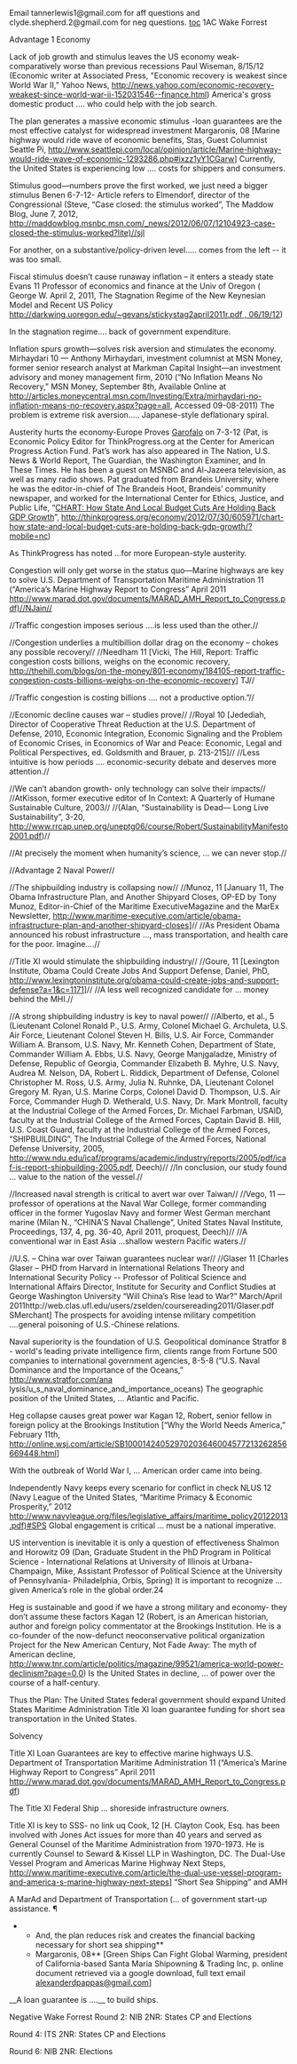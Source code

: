 Email tannerlewis1@gmail.com for aff questions and clyde.shepherd.2@gmail.com for neg questions.
[[toc]]
1AC Wake Forrest

Advantage 1 Economy


Lack of job growth and stimulus leaves the US economy weak- comparatively worse than previous recessions
Paul Wiseman, 8/15/12 (Economic writer at Associated Press, "Economic recovery is weakest since World War II,” Yahoo News, <span style="background-color: initial;">[[http://news.yahoo.com/economic-recovery-weakest-since-world-war-ii-152031546--finance.html]]</span>)
America's gross domestic product …. who could help with the job search.







The plan generates a massive economic stimulus -loan guarantees are the most effective catalyst for widespread investment
Margaronis, 08 [Marine highway would ride wave of economic benefits, Stas, Guest Columnist Seattle Pi, <span style="background-color: initial;">[[http://www.seattlepi.com/local/opinion/article/Marine-highway-would-ride-wave-of-economic-1293286.php%22%20%5Cl%20%22ixzz1yY1CGarw|http://www.seattlepi.com/local/opinion/article/Marine-highway-would-ride-wave-of-economic-1293286.php#ixzz1yY1CGarw]]</span>]
Currently, the United States is experiencing low …. costs for shippers and consumers.



Stimulus good—numbers prove the first worked, we just need a bigger stimulus
Benen 6-7-12- Article refers to Elmendorf, director of the Congressional (Steve, “Case closed: the stimulus worked”, The Maddow Blog, June 7, 2012, <span style="background-color: initial;">[[http://maddowblog.msnbc.msn.com/_news/2012/06/07/12104923-case-closed-the-stimulus-worked?lite)//sjl]]</span>

For another, on a substantive/policy-driven level….. comes from the left -- it was too small.

Fiscal stimulus doesn’t cause runaway inflation – it enters a steady state
Evans 11 Professor of economics and finance at the Univ of Oregon ( George W. April 2, 2011, The Stagnation Regime of the New Keynesian Model and Recent US Policy <span style="background-color: initial;">[[http://darkwing.uoregon.edu/~gevans/stickystag2april2011r.pdf%20,%2006/19/12|http://darkwing.uoregon.edu/~gevans/stickystag2april2011r.pdf , 06/19/12]]</span>)

In the stagnation regime…. back of government expenditure.

Inflation spurs growth—solves risk aversion and stimulates the economy.
Mirhaydari 10 — Anthony Mirhaydari, investment columnist at MSN Money, former senior research analyst at Markman Capital Insight—an investment advisory and money management firm, 2010 (“No Inflation Means No Recovery,” MSN Money, September 8th, Available Online at http://articles.moneycentral.msn.com/Investing/Extra/mirhaydari-no-inflation-means-no-recovery.aspx?page=all, Accessed 09-08-2011)
The problem is extreme risk aversion….. Japanese-style deflationary spiral.


Austerity hurts the economy-Europe Proves
<span style="background-color: initial;">[[http://thinkprogress.org/author/pat-g/|Garofalo]]</span> on 7-3-12 (Pat, is Economic Policy Editor for ThinkProgress.org at the Center for American Progress Action Fund. Pat’s work has also appeared in The Nation, U.S. News & World Report, The Guardian, the Washington Examiner, and In These Times. He has been a guest on MSNBC and Al-Jazeera television, as well as many radio shows. Pat graduated from Brandeis University, where he was the editor-in-chief of The Brandeis Hoot, Brandeis’ community newspaper, and worked for the International Center for Ethics, Justice, and Public Life, “<span style="background-color: initial;">[[http://thinkprogress.org/economy/2012/07/30/605971/chart-how-state-and-local-budget-cuts-are-holding-back-gdp-growth/|CHART: How State And Local Budget Cuts Are Holding Back GDP Growth]]</span>”, <span style="background-color: initial;">[[http://thinkprogress.org/economy/2012/07/30/605971/chart-how%20state-and-local-budget-cuts-are-holding-back-gdp-growth/?mobile=nc|http://thinkprogress.org/economy/2012/07/30/605971/chart-how state-and-local-budget-cuts-are-holding-back-gdp-growth/?mobile=nc]]</span>)

As ThinkProgress has noted …for more European-style austerity.




Congestion will only get worse in the status quo—Marine highways are key to solve
U.S. Department of Transportation Maritime Administration 11 (“America’s Marine Highway Report to Congress” April 2011 http://www.marad.dot.gov/documents/MARAD_AMH_Report_to_Congress.pdf)//NJain//

//Traffic congestion imposes serious ….is less used than the other.//




//Congestion underlies a multibillion dollar drag on the economy – chokes any possible recovery//
//Needham 11 [Vicki, The Hill, Report: Traffic congestion costs billions, weighs on the economic recovery, http://thehill.com/blogs/on-the-money/801-economy/184105-report-traffic-congestion-costs-billions-weighs-on-the-economic-recovery] TJ//

//Traffic congestion is costing billions …. not a productive option.”//





//Economic decline causes war – studies prove//
//Royal 10 [Jedediah, Director of Cooperative Threat Reduction at the U.S. Department of Defense, 2010, Economic Integration, Economic Signaling and the Problem of Economic Crises, in Economics of War and Peace: Economic, Legal and Political Perspectives, ed. Goldsmith and Brauer, p. 213-215]//
//Less intuitive is how periods …. economic-security debate and deserves more attention.//



//We can’t abandon growth- only technology can solve their impacts//
//AtKisson, former executive editor of In Context: A Quarterly of Humane Sustainable Culture, 2003//
//(Alan, “Sustainability is Dead— Long Live Sustainability”, 3-20, <span style="background-color: initial;">[[http://www.rrcap.unep.org/uneptg06/course/Robert/SustainabilityManifesto2001.pdf]]</span>)//

//At precisely the moment when humanity’s science, … we can never stop.//


//Advantage 2 Naval Power//


//The shipbuilding industry is collapsing now//
//Munoz, 11 [January 11, The Obama Infrastructure Plan, and Another Shipyard Closes, OP-ED by Tony Munoz, Editor-in-Chief of the Maritime ExecutiveMagazine and the MarEx Newsletter, <span style="background-color: initial;">[[http://www.maritime-executive.com/article/obama-infrastructure-plan-and-another-shipyard-closes]]</span>]//
//As President Obama announced his robust infrastructure …, mass transportation, and health care for the poor. Imagine….//



//Title XI would stimulate the shipbuilding industry//
//Goure, 11 [Lexington Institute, Obama Could Create Jobs And Support Defense, Daniel, PhD, <span style="background-color: initial;">[[http://www.lexingtoninstitute.org/obama-could-create-jobs-and-support-defense?a=1&c=1171]]</span>]//
//A less well recognized candidate for … money behind the MHI.//


//A strong shipbuilding industry is key to naval power//
//Alberto, et al., 5 (Lieutenant Colonel Ronald P., U.S. Army, Colonel Michael G. Archuleta, U.S. Air Force, Lieutenant Colonel Steven H. Bills, U.S. Air Force, Commander William A. Bransom, U.S. Navy, Mr. Kenneth Cohen, Department of State, Commander William A. Ebbs, U.S. Navy, George Manjgaladze, Ministry of Defense, Republic of Georgia, Commander Elizabeth B. Myhre, U.S. Navy, Audrea M. Nelson, DA, Robert L. Riddick, Department of Defense, Colonel Christopher M. Ross, U.S. Army, Julia N. Ruhnke, DA, Lieutenant Colonel Gregory M. Ryan, U.S. Marine Corps, Colonel David D. Thompson, U.S. Air Force, Commander Hugh D. Wetherald, U.S. Navy, Dr. Mark Montroll, faculty at the Industrial College of the Armed Forces, Dr. Michael Farbman, USAID, faculty at the Industrial College of the Armed Forces, Captain David B. Hill, U.S. Coast Guard, faculty at the Industrial College of the Armed Forces, “SHIPBUILDING”, The Industrial College of the Armed Forces, National Defense University, 2005, http://www.ndu.edu/icaf/programs/academic/industry/reports/2005/pdf/icaf-is-report-shipbuilding-2005.pdf, Deech)//
//In conclusion, our study found … value to the nation of the vessel.//



//Increased naval strength is critical to avert war over Taiwan//
//Vego, 11 — professor of operations at the Naval War College, former commanding officer in the former Yugoslav Navy and former West German merchant marine (Milan N., “CHINA'S Naval Challenge”, United States Naval Institute, Proceedings, 137, 4, pg. 36-40, April 2011, proquest, Deech)//
//A conventional war in East Asia …shallow western Pacific waters.//


//U.S. – China war over Taiwan guarantees nuclear war//
//Glaser 11 [Charles Glaser – PHD from Harvard in International Relations Theory and International Security Policy -- Professor of Political Science and International Affairs Director, Institute for Security and Conflict Studies at George Washington University “Will China’s Rise lead to War?” March/April 2011http://web.clas.ufl.edu/users/zselden/coursereading2011/Glaser.pdf SMerchant]
The prospects for avoiding intense military competition ….general poisoning of U.S.-Chinese relations.






Naval superiority is the foundation of U.S. Geopolitical dominance
Stratfor 8 - world's leading private intelligence firm, clients range from Fortune 500 companies to international government agencies, 8-5-8 (“U.S. Naval Dominance and the Importance of the Oceans,” http://www.stratfor.com/ana
lysis/u_s_naval_dominance_and_importance_oceans)
The geographic position of the United States, … Atlantic and Pacific.


Heg collapse causes great power war
Kagan 12, Robert, senior fellow in foreign policy at the Brookings Institution [“Why the World Needs America,” February 11th, <span style="background-color: initial;">[[http://online.wsj.com/article/SB10001424052970203646004577213262856669448.html]]</span>]

With the outbreak of World War I, … American order came into being.


Independently Navy keeps every scenario for conflict in check
NLUS 12 (Navy League of the United States, “Maritime Primacy & Economic Prosperity,” 2012 http://www.navyleague.org/files/legislative_affairs/maritime_policy20122013.pdf)#SPS
Global engagement is critical … must be a national imperative.





US intervention is inevitable it is only a question of effectiveness
Shalmon and Horowitz 09 (Dan, Graduate Student in the PhD Program in Political Science - International Relations at University of Illinois at Urbana-Champaign, Mike, Assistant Professor of Political Science at the University of Pennsylvania- Philadelphia, Orbis, Spring)
It is important to recognize … given America’s role in the global order.24


Heg is sustainable and good if we have a strong military and economy- they don’t assume these factors
Kagan 12 (Robert, is an American historian, author and foreign policy commentator at the Brookings Institution. He is a co-founder of the now-defunct neoconservative political organization Project for the New American Century, Not Fade Away: The myth of American decline, <span style="background-color: initial;">[[http://www.tnr.com/article/politics/magazine/99521/america-world-power-declinism?page=0,0]]</span>)
Is the United States in decline, … of power over the course of a half-century.

Thus the Plan:
The United States federal government should expand United States Maritime Administration Title XI loan guarantee funding for short sea transportation in the United States.

Solvency

Title XI Loan Guarantees are key to effective marine highways
U.S. Department of Transportation Maritime Administration 11
(“America’s Marine Highway Report to Congress” April 2011 http://www.marad.dot.gov/documents/MARAD_AMH_Report_to_Congress.pdf)

The Title XI Federal Ship … shoreside infrastructure owners.



Title XI is key to SSS- no link uq
Cook, 12 [H. Clayton Cook, Esq. has been involved with Jones Act issues for more than 40 years and served as General Counsel of the Maritime Administration from 1970-1973. He is currently Counsel to Seward & Kissel LLP in Washington, DC.
The Dual-Use Vessel Program and Americas Marine Highway Next Steps, <span style="background-color: initial;">[[http://www.maritime-executive.com/article/the-dual-use-vessel-program-and-america-s-marine-highway-next-steps]]</span>]
“Short Sea Shipping” and AMH

A MarAd and Department of Transportation (… of government start-up assistance. ¶


**And, the plan reduces risk and creates the financial backing necessary for short sea shipping**
**Margaronis, 08** [Green Ships Can Fight Global Warming, president of California-based Santa Maria Shipowning & Trading Inc, p. online document retrieved via a google download, full text email <span style="background-color: initial;">[[mailto:alexanderdpappas@gmail.com|alexanderdpappas@gmail.com]]</span>]
__A loan guarantee is ….__ to build ships.




Negative
Wake Forrest
Round 2: NIB
2NR: States CP and Elections


Round 4: ITS
2NR: States CP and Elections


Round 6: NIB
2NR: Elections